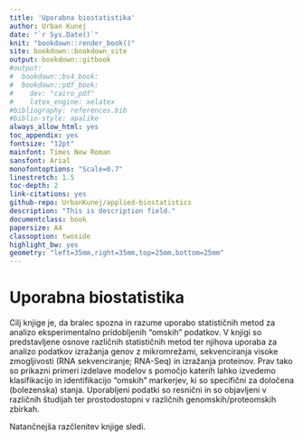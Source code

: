 ```yaml
---
title: 'Uporabna biostatistika'
author: Urban Kunej
date: "`r Sys.Date()`"
knit: "bookdown::render_book()"
site: bookdown::bookdown_site
output: bookdown::gitbook
#output:
#  bookdown::bs4_book:
#  bookdown::pdf_book:
#    dev: "cairo_pdf"
#    latex_engine: xelatex
#bibliography: references.bib
#biblio-style: apalike
always_allow_html: yes
toc_appendix: yes
fontsize: "12pt"
mainfont: Times New Roman
sansfont: Arial
monofontoptions: "Scale=0.7"
linestretch: 1.5
toc-depth: 2
link-citations: yes
github-repo: UrbanKunej/applied-biostatistics
description: "This is description field."
documentclass: book
papersize: A4
classoption: twoside
highlight_bw: yes
geometry: "left=35mm,right=35mm,top=25mm,bottom=25mm"
---
```



# Uporabna biostatistika

Cilj knjige je, da bralec spozna in razume uporabo statističnih metod za analizo eksperimentalno pridobljenih "omskih" podatkov. V knjigi so predstavljene osnove različnih statističnih metod ter njihova uporaba za analizo podatkov izražanja genov z mikromrežami, sekvenciranja visoke zmogljivosti (RNA sekvenciranje; RNA-Seq) in izražanja proteinov.
Prav tako so prikazni primeri izdelave modelov s pomočjo katerih lahko izvedemo klasifikacijo in identifikacijo "omskih" markerjev, ki so specifični za določena (bolezenska) stanja. Uporabljeni podatki so resnični in so objavljeni v različnih študijah ter prostodostopni v različnih genomskih/proteomskih zbirkah. 

Natančnejša razčlenitev knjige sledi.
